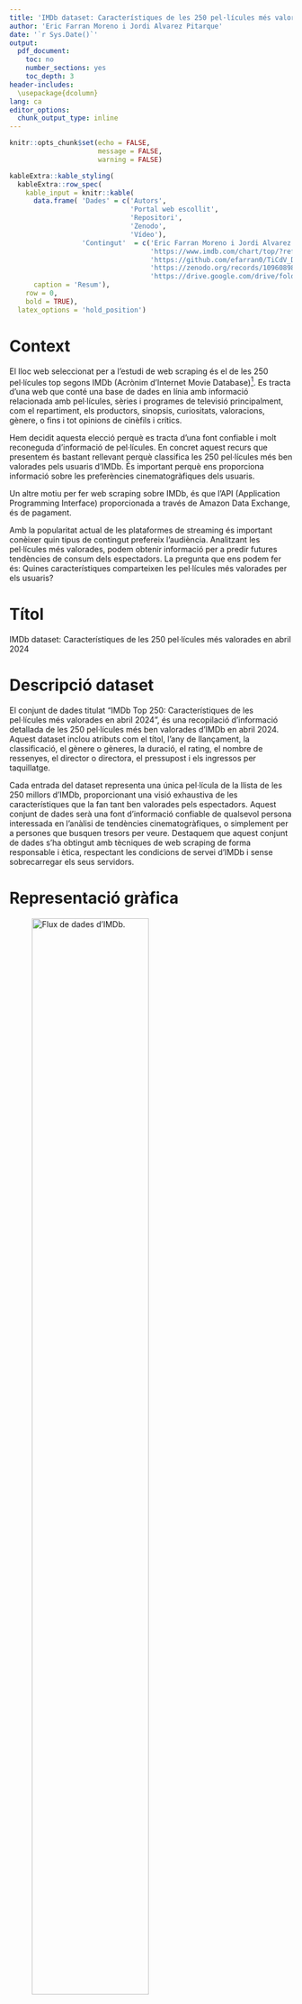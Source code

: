 ---
title: 'IMDb dataset: Característiques de les 250 pel·lícules més valorades en abril 2024'
author: 'Eric Farran Moreno i Jordi Alvarez Pitarque'
date: '`r Sys.Date()`'
output:
  pdf_document:
    toc: no
    number_sections: yes
    toc_depth: 3
header-includes:
  \usepackage{dcolumn}
lang: ca
editor_options: 
  chunk_output_type: inline
---

```{r setup, include=FALSE}
knitr::opts_chunk$set(echo = FALSE,
                      message = FALSE,
                      warning = FALSE)
```

```{r 1, fig.align = 'centrer'}
kableExtra::kable_styling(
  kableExtra::row_spec(
    kable_input = knitr::kable(
      data.frame( 'Dades' = c('Autors',
                              'Portal web escollit',
                              'Repositori',
                              'Zenodo',
                              'Vídeo'),
                  'Contingut'  = c('Eric Farran Moreno i Jordi Alvarez Pitarque',
                                   'https://www.imdb.com/chart/top/?ref_=nv_mv_250',
                                   'https://github.com/efarran0/TiCdV_DADES_PR1',
                                   'https://zenodo.org/records/10960898',
                                   'https://drive.google.com/drive/folders/1Ed7G3YkAmBDw_w45jENvpWfCfVnZbtaK')),
      caption = 'Resum'),
    row = 0,
    bold = TRUE),
  latex_options = 'hold_position')
```

# Context

El lloc web seleccionat per a l’estudi de web scraping és el de les 250 pel·lícules top segons IMDb (Acrònim d’Internet Movie Database)[^1]. Es tracta d’una web que conté una base de dades en línia amb informació relacionada amb pel·lícules, sèries i programes de televisió principalment, com el repartiment, els productors, sinopsis, curiositats, valoracions, gènere, o fins i tot opinions de cinèfils i crítics.

Hem decidit aquesta elecció perquè es tracta d’una font confiable i molt reconeguda d’informació de pel·lícules. En concret aquest recurs que presentem és bastant rellevant perquè classifica les 250 pel·lícules més ben valorades pels usuaris d’IMDb. És important perquè ens proporciona informació sobre les preferències cinematogràfiques dels usuaris.

Un altre motiu per fer web scraping sobre IMDb, és que l’API (Application Programming Interface) proporcionada a través de Amazon Data Exchange, és de pagament.

Amb la popularitat actual de les plataformes de streaming és important conèixer quin tipus de contingut prefereix l’audiència. Analitzant les pel·lícules més valorades, podem obtenir informació per a predir futures tendències de consum dels espectadors.
La pregunta que ens podem fer és: Quines característiques comparteixen les pel·lícules més valorades per els usuaris?

[^1]: https://www.imdb.com/chart/top/?ref_=nv_mv_250

# Títol

IMDb dataset: Característiques de les 250 pel·lícules més valorades en abril 2024

\newpage

# Descripció dataset

El conjunt de dades titulat “IMDb Top 250: Característiques de les pel·lícules més valorades en abril 2024”, és una recopilació d’informació detallada de les 250 pel·lícules més ben valorades d’IMDb en abril 2024. Aquest dataset inclou atributs com el títol, l’any de llançament, la classificació, el gènere o gèneres, la duració, el rating, el nombre de ressenyes, el director o directora, el pressupost i els ingressos per taquillatge.

Cada entrada del dataset representa una única pel·lícula de la llista de les 250 millors d’IMDb, proporcionant una visió exhaustiva  de les característiques que la fan tant ben valorades pels espectadors. Aquest conjunt de dades serà una font d’informació confiable de qualsevol persona interessada en l’anàlisi de tendències cinematogràfiques, o simplement per a persones que busquen tresors per veure.
Destaquem que aquest conjunt de dades s’ha obtingut amb tècniques de web scraping de forma responsable i ètica, respectant les condicions de servei d’IMDb i sense sobrecarregar els seus servidors.

# Representació gràfica

![Flux de dades d'IMDb.](Representació gràfica.png){width=70%}


# Contigut dataset

El conjunt de dades proporcionat conté les següents característiques de cadascuna de les pel·lícules dins la llista de les 250 millors d’IMDb:

**Title**: Títol original

**Genre**: Conjunt de gèneres

**Year**: Any de llançament

**Classification**: Classificació en diferents format

**Duration**: Durada en hores i minuts

**Rating**: Qualificació promig

**Review**: Número de ressenyes

**Director**: Director o directora

**Budget**: Pressupost en moneda local

**Collection**: Ingressos de taquillatge totals

El període de temps al que pertanyen les dades és el moment d’extracció de les dades atès que les 250 millors pel·lícules d’IMDb s’actualitza regularment en funció de les qualificacions dels usuaris.
En aquest cas, la darrera extracció es realitza en data del 11 d’abril del 2024.

# Propietari

Encara que IMDb és una companyia d’Amazon, opera com entitat independent amb la seva pròpia junta directiva, per tant, té autoritat sobre les seves pròpies dades. IMDb és reconegut com a font confiable i autoritzada d’informació sobre pel·lícules i sèries. Per exemple, la famosa revista “Fotogramas” especialitzada en cinema fa citacions d’aquesta base de dades en línia en els seus articles.

A continuació es citen anàlisis anteriors de la mateixa font d’informació:

- Sentiment Classification of IMDB Movie Review Data Using a PyTorch LSTM Network. \
Es tracta d’un estudi que utilitza les ressenyes de pel·lícules d’IMDb per a predir si la ressenya de la pel·lícula te un sentiment positiu o negatiu[^2].

- Quantitative approaches for evaluating the influence of films using the IMDB data base. \
Es tracta d’un estudi sobre la influència de certes pel·lícules al llarg de la història del cinema en base a les citacions que rep[^3]. 

- Exploratory data analysis of the IMDb’s movie database from a data scientist perspective. \
Es tracta d’un anàlisi de les dades d’IMDb utilitzant R amb ggplot2, com indica el títol, per a visualitzar les qualificacions i metadades de les pel·lícules de la font d’IMDb[^4].

\newpage

Finalment, els passos que seguim per actuar d’acord amb els principis ètics i legals són els següents:

**1. Verificació de l’arxiu robots.txt**: abans de fer web scraping sobre IMDb, es comprova els permisos del user-agent i els directoris permesos

**2. Respectar les condicions del servei**: Es respecten els termes del servei d’IMDb i no s’utilitzen les dades recopilades per a finalitats comercials. https://developer.imdb.com/non-commercial-datasets/ 

**3. Minimització de la càrrega del servidor**: Ens assegurem de no sobrecarregar els servidors d’IMDb fent web scraping de forma responsable, per exemple, afegint retards entre peticions.

**4. Privacitat de les dades personals**: Encara que les dades d’IMDb són públiques, no s’inclou cap informació de caràcter personal identificable en el nostre dataset.

[^2]: https://visualstudiomagazine.com/articles/2022/03/21/sentiment-classification-imdb.aspx

[^3]: https://www.lluiscodina.com/influence-films-imdb-database/

[^4]: https://minimaxir.com/2018/07/imdb-data-analysis/

# Inspiració

En aquesta extracció de dades a partir d’utilitzar la tècnica de scraping a IMDb, ens inspirem en la creixent importància i popularitat de l’anàlisi de dades a la indústria del cinema. Amb la proliferació de les plataformes de streaming com HBO, Netflix, Amazon Prime, Rakuten, Disney+, AppleTV, Movistar+ o SkyShowTime cada vegada és més important entendre quin tipus de contingut ressona entre l'audiència.

El conjunt de dades de les 250 millors pel·lícules d'IMDb és interessant perquè representa les pel·lícules més valorades pels usuaris d'IMDb. Això ens proporciona una visió de les preferències dels espectadors i ens permet analitzar les característiques que fan que una pel·lícula sigui exitosa.
Algunes de les preguntes que pretenem respondre amb aquest dataset són:

- Quines són les característiques en comú de les pel·lícules més valorades?

- Com han canviat les preferències dels espectadors al llarg del temps?

- Hi ha una correlació entre el pressupost d'una pel·lícula i la seva valoració a IMDb?

- Com influeixen els directors a la qualificació d'una pel·lícula?

En comparació amb les anàlisis anteriors que s'esmenten a l’apartat anterior, aquest estudi es centra específicament en les 250 millors pel·lícules d'IMDb, fet que ens permet aprofundir en les característiques de les pel·lícules més reeixides. Mentre  que altres anàlisis es poden centrar en aspectes més generals de la filmografia o en conjunts de dades més àmplies, aquesta extracció concreta ens permet centrar-nos en un conjunt de dades més específic i potencialment desvetllar aspectes únics sobre les pel·lícules més valorades.

# Llicència

Per al conjunt de dades resultant d’aquest projecte, una opció adequada pot ser la llicència Released Under CC BY-NC-SA 4.0 License. Aquesta és una llicència Creative Commons que permet a altres, adaptar i elaborar sobre aquest treball per a fins no comercials, sempre que et donin crèdit i llicenciïn les seves noves creacions sota els mateixos termes.
Aquesta llicència és apropiada pels següents motius:

**Reconeixement (BY)**: Permet que altres utilitzin el teu conjunt de dades mentre et referenciïn. Això t’aporta reconeixement.

**No Comercial (NC)**: Impedeix que altres utilitzin aquest dataset per a finalitats comercials. Aquest fet és important perquè aquestes dades procedeixen d’IMDb i hem d’heretar les seves condicions d’ús respecte les seves dades

**Compartir Igual (SA)**: Permet que altres transformin i elaborin sobre aquesta informació, sempre que es distribueixinels seus treballs sota la mateixa llicència que l'original. Això promou l’intercanvi deconeixements.

# Codi font i dataset

El programa de recol·lecció de dades web emprat en aquesta pràctica es divideix a l’hora en dos programes. El primer conté les instruccions requerides per obtenir de manera autònoma les direccions web a les 250 millors pel·lícules valorades en IMDb i tots els camps especificats en l'apartat de contingut mentre que, el segon programa, executa al primer.

El procés de recerca es dur a terme mitjançant la llibreria BeautifulSoup de python especificant l’etiqueta que es vol obtenir i a la classe a la que pertany aquesta. No obstant l’anterior, no totes les dades es distingeixen exclusivament per l’etiqueta i la classe. Així doncs, una de les problemàtiques que s’han solventat al programa és la discriminació de dades amb característiques comunes dins el portal web. A més, també s’ha volgut obtenir el llistat d’actors principals que han participat en cada pel·lícula així com el nombre de nominacions als Oscars però, en aquest cas, les dades no s'han pogut extreure.

```{r 2, fig.align = 'centrer'}
kableExtra::kable_styling(
  kableExtra::row_spec(
    kable_input = knitr::kable(
      data.frame('Contribucions' = c('Investigació prèvia', 'Redacció de les respostes', 'Desenvolupament del codi', 'Participació al vídeo'),
                 'Signatura' = c('EFM, JAP', 'EFM, JAP', 'EFM, JAP', 'EFM, JAP')),
      caption = 'Contribucions'),
    row = 0,
    bold = TRUE),
  latex_options = 'hold_position')
```

\newpage

**Referències**

1. Las 250 mejores películas de IMDb.\
https://www.imdb.com/chart/top/?ref_=nv_mv_250/ \
[Consultat el 03/04/2024]

2. McCaffrey, J (2022, Març 21). Sentiment Classification of IMDB Movie Review Data Using a PyTorch LSTM Network. Visual Studio Magazine.\
https://visualstudiomagazine.com/articles/2022/03/21/sentiment-classification-imdb.aspx/

3. Canet, Fernando; Valero, Miguel Angel; Codina, Lluís. (2016). «Quantitative approaches for evaluating the influence of films using the IMDb database». Communication & Society 29(2), 151-172.\
https://doi.org/10.15581/003.29.2.151-172

4. Woolf, M (2018, Juny 16). Analyzing IMDb Data The Intended Way, with R and ggplot2. Max Woolf's Blog.\
https://minimaxir.com/2018/07/imdb-data-analysis/

5. Introducing the New IMDb API.\
https://developer.imdb.com/ \
[Consultat el 04/04/2024]

6. I’m the CEO of IMDb. Here’s the one thing I tell every new hire.\
https://www.aboutamazon.com/news/workplace/imdb-ceo-col-needham-amazon-anniversary/ \
[Consultat el 08/04/2024]

7. Press Room - IMDb.\
https://www.imdb.com/pressroom/bio/ \
[Consultat el 08/04/2024]

8. Las 100 mejores películas de la historia del cine, ordenadas en ranking.\
https://www.fotogramas.es/noticias-cine/g6879913/las-50-mejores-peliculas-de-la-historia-segun-los-usuarios-de-imdb/ \
[Consultat el 08/04/2024]

9. Vikipèdia Fotogramas.\
https://ca.wikipedia.org/wiki/Fotogramas/ \
[Consultat el 08/04/2024]

10. Tipus de llicències Creative Commons.\
https://xtec.gencat.cat/ca/centres/propintel_dretauto/llicencies_cc/ \
[Consultat el 09/04/2024]

11. Los 6 tipos de licencias Creative Commons (IMF).\
https://blogs.imf-formacion.com/blog/corporativo/marketing-digital/6-tipos-de-licencias-creative-commons/ \
[Consultat el 09/04/2024]
